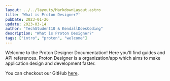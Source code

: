 ```yaml
---
layout: ../../layouts/MarkdownLayout.astro
title: 'What is Proton Designer?'
pubDate: 2023-01-26
update: 2023-03-14
author: "TechStudent10 & KendallDoesCoding"
description: "What is Proton Designer?"
tags: ["intro", "proton", "welcome"]
---
```


<!-- PLEASE DO NOT ADD ANY MORE KEYS TO ABOVE -->

Welcome to the Proton Designer Documentation! Here you'll find guides and API references.
Proton Designer is a organization/app which aims to make application design and development faster. 

You can checkout our GitHub [here](https://github.com/ProtonDesigner).
